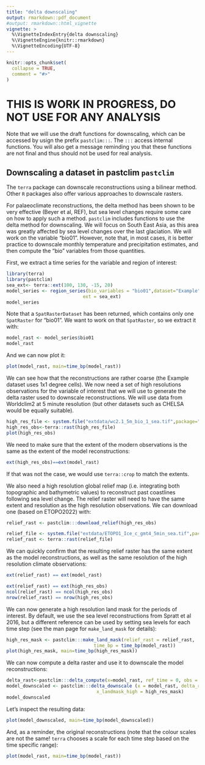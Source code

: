```yaml
---
title: "delta downscaling"
output: rmarkdown::pdf_document
#output: rmarkdown::html_vignette
vignette: >
  %\VignetteIndexEntry{delta downscaling}
  %\VignetteEngine{knitr::rmarkdown}
  %\VignetteEncoding{UTF-8}
---
```


```r
knitr::opts_chunk$set(
  collapse = TRUE,
  comment = "#>"
)
```

# THIS IS WORK IN PROGRESS, DO NOT USE FOR ANY ANALYSIS

Note that we will use the draft functions for downscaling, which can be accessed
by usign the prefix `pastclim:::`. The `:::` access internal functions. You will
also get a message reminding you that these functions are not final and thus
should not be used for real analysis.


## Downscaling a dataset in pastclim `pastclim`

The `terra` package can downscale reconstructions using a bilinear method. Other `R`
packages also offer various approaches to downscale rasters.

For palaeoclimate reconstructions, the delta method has been shown to be very effective
(Beyer et al, REF), but sea level changes require some care on how to apply such a method.
`pastclim` includes functions to use the delta method for downscaling. We will focus on South East
Asia, as this area was greatly affected by sea level changes over the last glaciation.
We will work on the variable "bio01". However, note that, in most cases, it is better practice to
downscale monthly temperature and precipitation estimates, and then compute the "bio" variables
from those quantities.

First, we extract a time series for the variable and region of interest:
```r
library(terra)
library(pastclim)
sea_ext<- terra::ext(100, 130, -15, 20)
model_series <- region_series(bio_variables = "bio01",dataset="Example",
                            ext = sea_ext)
model_series
```

Note that a `SpatRasterDataset` has been returned, which contains only one `SpatRaster`
for "bio01". We want to work on that `SpatRaster`, so we extract it with:

```r
model_rast <- model_series$bio01
model_rast
```
And we can now plot it:
```r
plot(model_rast, main=time_bp(model_rast))
```

We can see how that the reconstructions are rather coarse (the Example dataset
uses 1x1 degree cells). We now need a set of
high resolutions observations for the variable of interest that we will use to 
generate the delta raster used to downscale reconstructions. We will use data from
Worldclim2 at 5 minute resolution (but other datasets such as CHELSA would be
equally suitable).
```r
high_res_file <- system.file("extdata/wc2.1_5m_bio_1_sea.tif",package="pastclim")
high_res_obs<-terra::rast(high_res_file)
plot(high_res_obs)
```

We need to make sure that the extent of the modern observations is the same as the
extent of the model reconstructions:

```r
ext(high_res_obs)==ext(model_rast)
```

If that was not the case, we would use `terra::crop` to match the extents.

We also need a high resolution global relief map (i.e. integrating both 
topographic and bathymetric values) to reconstruct past
coastlines following sea level change. The relief raster will need to have
the same extent and resolution as the high resolution observations. We
can download one (based on ETOPO2022) with:

```r
relief_rast <- pastclim:::download_relief(high_res_obs)

```

```r
relief_file <- system.file("extdata/ETOPO1_Ice_c_gmt4_5min_sea.tif",package="pastclim")
relief_rast <- terra::rast(relief_file)
```

We can quickly confirm that the resulting relief raster has the same extent 
as the model reconstructions,
as well as the same resolution of the high resolution climate observations:

```r
ext(relief_rast) == ext(model_rast)

ext(relief_rast) == ext(high_res_obs)
ncol(relief_rast) == ncol(high_res_obs)
nrow(relief_rast) == nrow(high_res_obs)
```

We can now generate a high resolution land mask for the periods of interest. By
default, we use the sea level reconstructions from Spratt et al 2016, but a different
reference can be used by setting sea levels for each time step (see the man page
for `make_land_mask` for details):

```r
high_res_mask <- pastclim:::make_land_mask(relief_rast = relief_rast, 
                                time_bp = time_bp(model_rast))
plot(high_res_mask, main=time_bp(high_res_mask))
```

We can now compute a delta raster and use it to downscale the model
reconstructions:

```r
delta_rast<-pastclim:::delta_compute(x=model_rast, ref_time = 0, obs = high_res_obs)
model_downscaled <- pastclim:::delta_downscale (x = model_rast, delta_rast = delta_rast,
                                 x_landmask_high = high_res_mask)
model_downscaled
```

Let's inspect the resulting data:
```r
plot(model_downscaled, main=time_bp(model_downscaled))
```

And, as a reminder, the original reconstructions (note that the colour scales are not
the same! `terra` chooses a scale for each time step based on the time specific range):
```r
plot(model_rast, main=time_bp(model_rast))
```
